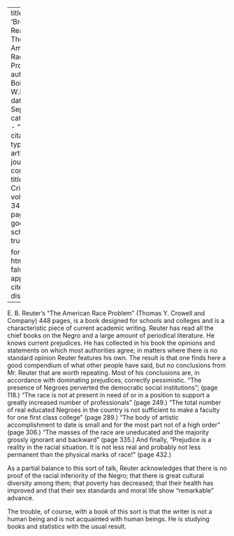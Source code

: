 
---
title: 'Browsing Reader - The American Race Problem'
author: Du Bois, W.E.B.
date: Sep. 1927
categories: 
  - ""
citation: 
  type: article-journal
  container-title: The Crisis
  volume: 34
  issue: 7
  page: 226
google-scholar: true

format:
  html:
    toc: false
    appendix-cite-as: display
---


E. B. Reuter's "The American Race Problem" (Thomas Y. Crowell and Company) 448 pages, is a book designed for schools and colleges and is a characteristic piece of current academic writing. Reuter has read all the chief books on the Negro and a large amount of periodical literature. He knows current prejudices. He has collected in his book the opinions and statements on which most authorities agree; in matters where there is no standard opinion Reuter features his own. The result is that one finds here a good compendium of what other people have said, but no conclusions from Mr. Reuter that are worth repeating. Most of his conclusions are, in accordance with dominating prejudices, correctly pessimistic. "The presence of Negroes perverted the democratic social institutions"; (page 118.) "The race is not at present in need of or in a position to support a greatly increased number of professionals" (page 249.) "The total number of real educated Negroes in the country is not sufficient to make a faculty for one first class college" (page 289.) "The body of artistic accomplishment to date is small and for the most part not of a high order" (page 306.) "The masses of the race are uneducated and the majority grossly ignorant and backward" (page 335.) And finally, "Prejudice is a reality in the racial situation. It is not less real and probably not less permanent than the physical marks of race!" (page 432.)

As a partial balance to this sort of talk, Reuter acknowledges that there is no proof of the racial inferiority of the Negro; that there is great cultural diversity among them; that poverty has decreased; that their health has improved and that their sex standards and moral life show "remarkable" advance.

The trouble, of course, with a book of this sort is that the writer is not a human being and is not acquainted with human beings. He is studying books and statistics with the usual result.

